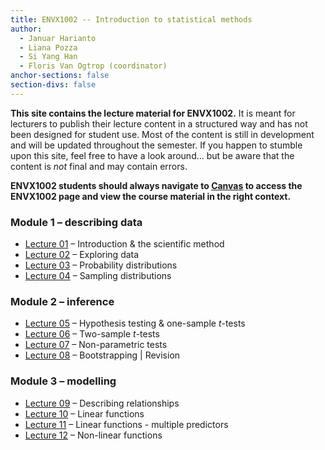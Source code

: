 ```yaml
---
title: ENVX1002 -- Introduction to statistical methods
author: 
  - Januar Harianto
  - Liana Pozza
  - Si Yang Han
  - Floris Van Ogtrop (coordinator)
anchor-sections: false
section-divs: false
---
```


**This site contains the lecture material for ENVX1002.** It is meant for lecturers to publish their lecture content in a structured way and has not been designed for student use. Most of the content is still in development and will be updated throughout the semester. If you happen to stumble upon this site, feel free to have a look around... but be aware that the content is *not* final and may contain errors.

**ENVX1002 students should always navigate to [Canvas](https://canvas.sydney.edu.au/) to access the ENVX1002 page and view the course material in the right context.**


### Module 1 -- describing data
- [Lecture 01](lectures/L01/index.qmd) -- Introduction & the scientific method
- [Lecture 02](lectures/L02/index.qmd) -- Exploring data
- [Lecture 03](lectures/L03/index.qmd) -- Probability distributions
- [Lecture 04](lectures/L04/index.qmd) -- Sampling distributions

### Module 2 -- inference
- [Lecture 05](lectures/L05/index.qmd) -- Hypothesis testing & one-sample *t*-tests
- [Lecture 06](lectures/L06/index.qmd) -- Two-sample *t*-tests
- [Lecture 07](lectures/L07/index.qmd) -- Non-parametric tests
- [Lecture 08](lectures/L08/index.qmd) -- Bootstrapping | Revision

### Module 3 -- modelling
- [Lecture 09](lectures/L09/index.qmd) -- Describing relationships
- [Lecture 10](lectures/L10/index.qmd) -- Linear functions
- [Lecture 11](lectures/L11/index.qmd) -- Linear functions - multiple predictors
- [Lecture 12](lectures/L12/index.qmd) -- Non-linear functions

